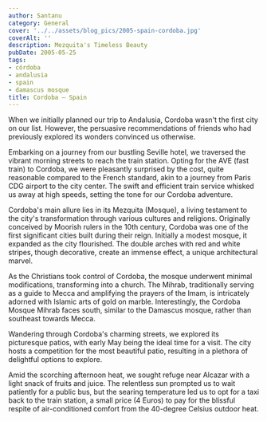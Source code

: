 ```yaml
---
author: Santanu
category: General
cover: '../../assets/blog_pics/2005-spain-cordoba.jpg'
coverAlt: ''
description: Mezquita's Timeless Beauty
pubDate: 2005-05-25
tags:
- córdoba 
- andalusia
- spain
- damascus mosque
title: Cordoba – Spain
---
```

When we initially planned our trip to Andalusia, Cordoba wasn't the first city on our list. However, the persuasive recommendations of friends who had previously explored its wonders convinced us otherwise.

Embarking on a journey from our bustling Seville hotel, we traversed the vibrant morning streets to reach the train station. Opting for the AVE (fast train) to Cordoba, we were pleasantly surprised by the cost, quite reasonable compared to the French standard, akin to a journey from Paris CDG airport to the city center. The swift and efficient train service whisked us away at high speeds, setting the tone for our Cordoba adventure.

Cordoba's main allure lies in its Mezquita (Mosque), a living testament to the city's transformation through various cultures and religions. Originally conceived by Moorish rulers in the 10th century, Cordoba was one of the first significant cities built during their reign. Initially a modest mosque, it expanded as the city flourished. The double arches with red and white stripes, though decorative, create an immense effect, a unique architectural marvel.

As the Christians took control of Cordoba, the mosque underwent minimal modifications, transforming into a church. The Mihrab, traditionally serving as a guide to Mecca and amplifying the prayers of the Imam, is intricately adorned with Islamic arts of gold on marble. Interestingly, the Cordoba Mosque Mihrab faces south, similar to the Damascus mosque, rather than southeast towards Mecca.

Wandering through Cordoba's charming streets, we explored its picturesque patios, with early May being the ideal time for a visit. The city hosts a competition for the most beautiful patio, resulting in a plethora of delightful options to explore.

Amid the scorching afternoon heat, we sought refuge near Alcazar with a light snack of fruits and juice. The relentless sun prompted us to wait patiently for a public bus, but the searing temperature led us to opt for a taxi back to the train station, a small price (4 Euros) to pay for the blissful respite of air-conditioned comfort from the 40-degree Celsius outdoor heat.